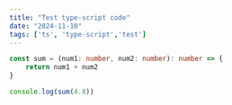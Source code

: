 ```yaml
---
title: "Test type-script code"
date: "2024-11-10"
tags: ['ts', 'type-script','test']
---
```




```ts
const sum = (num1: number, num2: number): number => {
    return num1 + num2
}

console.log(sum(4.8))
```
